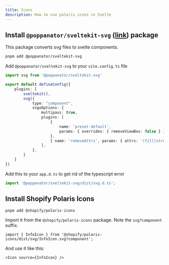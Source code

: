 ```yaml
---
title: Icons
description: How to use polaris icons in Svelte
---
```


## Install `@poppanator/sveltekit-svg` ([link](https://www.npmjs.com/package/@poppanator/sveltekit-svg)) package

This package converts svg files to svelte components.

```bash
pnpm add @poppanator/sveltekit-svg
```

Add `@poppanator/sveltekit-svg` to your `vite.config.ts` file

```ts
import svg from '@poppanator/sveltekit-svg'

export default defineConfig({
	plugins: [
		sveltekit(),
		svg({
			type: "component",
			svgoOptions: {
				multipass: true,
				plugins: [
					{
						name: 'preset-default',
						params: { overrides: { removeViewBox: false } },
					},
					{ name: 'removeAttrs', params: { attrs: '(fill|stroke)' } },
				],
			},
		}
	]
})
```

Add this to your `app.d.ts` to get rid of the typescript error

```ts
import '@poppanator/sveltekit-svg/dist/svg.d.ts';
```

## Install Shopify Polaris Icons

```bash
pnpm add @shopify/polaris-icons
```

Import it from the `@shopify/polaris-icons` package. Note the `svg?component` suffix.

```svelte
import { InfoIcon } from '@shopify/polaris-icons/dist/svg/InfoIcon.svg?component';
```

And use it like this:

```svelte
<Icon source={InfoIcon} />
```



